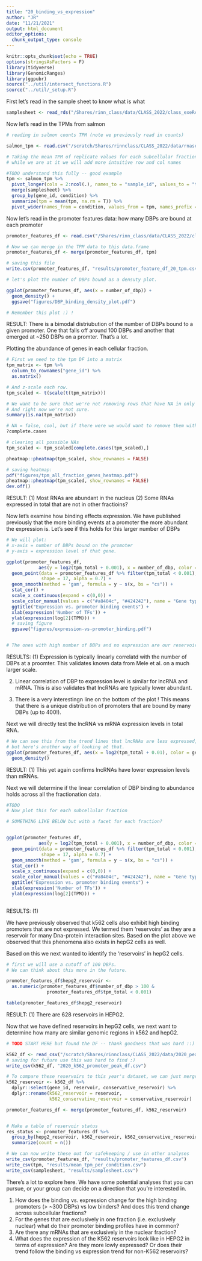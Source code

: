 ```yaml
---
title: "20_binding_vs_expression"
author: "JR"
date: "11/21/2021"
output: html_document
editor_options: 
  chunk_output_type: console
---
```



```r
knitr::opts_chunk$set(echo = TRUE)
options(stringsAsFactors = F)
library(tidyverse)
library(GenomicRanges)
library(ggpubr)
source("../util/intersect_functions.R")
source("../util/_setup.R")
```


First let's read in the sample sheet to know what is what
```r

samplesheet <- read_rds("/Shares/rinn_class/data/CLASS_2022/class_exeRcises/analysis/19_differential_expression/sample_sheets/final_samplesheet.rds")

```


Now let's read in the TPMs from salmon
```r

# reading in salmon counts TPM (note we previously read in counts)

salmon_tpm <- read.csv("/scratch/Shares/rinnclass/CLASS_2022/data/rnaseq/results/salmon/salmon_merged_gene_tpm.csv")

# Taking the mean TPM of replicate values for each subcellular fraction
# while we are at it we will add more intuitive row and col names 

#TODO understand this fully -- good example
tpm <- salmon_tpm %>% 
  pivot_longer(cols = 2:ncol(.), names_to = "sample_id", values_to = "tpm") %>%
  merge(samplesheet) %>%
  group_by(gene_id, condition) %>%
  summarize(tpm = mean(tpm, na.rm = T)) %>%
  pivot_wider(names_from = condition, values_from = tpm, names_prefix = "tpm_")
```

Now let's read in the promoter features data:
how many DBPs are bound at each promoter
```r
promoter_features_df <- read.csv("/Shares/rinn_class/data/CLASS_2022/class_exeRcises/analysis/13_ChIP_peak_features/peak_occurence_dataframe.csv")

# Now we can merge in the TPM data to this data.frame
promoter_features_df <- merge(promoter_features_df, tpm)

# saving this file
write.csv(promoter_features_df, "results/promoter_feature_df_20_tpm.csv")

# let's plot the number of DBPs bound as a densuty plot.

ggplot(promoter_features_df, aes(x = number_of_dbp)) +
  geom_density() +
  ggsave("figures/DBP_binding_density_plot.pdf")

# Remember this plot :) !

```
RESULT: There is a bimodal distriubution of the number of DBPs bound
to a given promoter. One that falls off around 100 DBPs and another
that emerged at ~250 DBPs on a promter. That's a lot.



Plotting the abundance of genes in each cellular fraction.
```r

# First we need to the tpm DF into a matrix
tpm_matrix <- tpm %>% 
  column_to_rownames("gene_id") %>%
  as.matrix()

# And z-scale each row.
tpm_scaled <- t(scale(t(tpm_matrix)))

# We want to be sure that we're not removing rows that have NA in only one fraction.
# And right now we're not sure.
summary(is.na(tpm_matrix))

# NA = false, cool, but if there were we would want to remove them with complete.cases:
?complete.cases

# clearing all possible NAs
tpm_scaled <- tpm_scaled[complete.cases(tpm_scaled),]

pheatmap::pheatmap(tpm_scaled, show_rownames = FALSE)

# saving heatmap:
pdf("figures/tpm_all_fraction_genes_heatmap.pdf")
pheatmap::pheatmap(tpm_scaled, show_rownames = FALSE)
dev.off()

```
RESULT: 
(1) Most RNAs are abundant in the nucleus
(2) Some RNAs expressed in total that are not in other fractioins?


Now let's examine how binding effects expression.
We have published previously that the more binding
events at a promoter the more abundant the expression is.
Let's see if this holds for this larger number of DBPs
```r

# We will plot:
# x-axis = number of DBPs bound on the promoter
# y-axis = expression level of that gene.

ggplot(promoter_features_df, 
            aes(y = log2(tpm_total + 0.001), x = number_of_dbp, color = gene_type)) + 
  geom_point(data = promoter_features_df %>% filter(tpm_total < 0.001),
             shape = 17, alpha = 0.7) +
  geom_smooth(method = 'gam', formula = y ~ s(x, bs = "cs")) +
  stat_cor() +
  scale_x_continuous(expand = c(0,0)) +
  scale_color_manual(values = c("#a8404c", "#424242"), name = "Gene type") + 
  ggtitle("Expression vs. promoter binding events") + 
  xlab(expression('Number of TFs')) +
  ylab(expression(log[2](TPM))) +
  # saving figure
  ggsave("figures/expression-vs-promoter_binding.pdf")


# The ones with high number of DBPs and no expression are our reservoirs
```
RESULTS:
(1) Expression is typically linearly correlatd with the number of DBPs at a proomter.
This validates known data from Mele et al. on a much larger scale.

(2) Linear correlation of DBP to expression level is similar for lncRNA and mRNA.
This is also validates that lncRNAs are typically lower abundant. 

(2) There is a very interestingn line on the bottom of the plot !
This means that there is a unique distribution of promoters that
are bound by many DBPs (up to 400!).

Next we will directly test the lncRNA vs mRNA expression levels in total RNA. 
```r

# We can see this from the trend lines that lncRNAs are less expressed,
# but here's another way of looking at that.
ggplot(promoter_features_df, aes(x = log2(tpm_total + 0.01), color = gene_type))+
  geom_density()

```
RESULT:
(1) This yet again confirms lncRNAs have lower expression levels than mRNAs.



Next we will determine if the linear correlation of DBP binding to abundance
holds across all the fractionation data.
```r

#TODO
# Now plot this for each subcellular fraction

# SOMETHING LIKE BELOW but with a facet for each fraction?


ggplot(promoter_features_df, 
            aes(y = log2(tpm_total + 0.001), x = number_of_dbp, color = gene_type)) + 
  geom_point(data = promoter_features_df %>% filter(tpm_total < 0.001),
             shape = 17, alpha = 0.7) +
  geom_smooth(method = 'gam', formula = y ~ s(x, bs = "cs")) +
  stat_cor() +
  scale_x_continuous(expand = c(0,0)) +
  scale_color_manual(values = c("#a8404c", "#424242"), name = "Gene type") + 
  ggtitle("Expression vs. promoter binding events") + 
  xlab(expression('Number of TFs')) +
  ylab(expression(log[2](TPM))) +
  

```
RESULTS:
(1)



We have previously observed that k562 cells also exhibit high binding promoters
that are not expressed. We termed them 'reservoirs' as they are a reservoir
for many Dna-protein interaction sites. Based on the plot above we observed that
this phenomena also exists in hepG2 cells as well. 

Based on this we next wanted to identify the 'reservoirs' in hepG2 cells.
```r

# first we will use a cutoff of 100 DBPs.
# We can think about this more in the future.

promoter_features_df$hepg2_reservoir <- 
  as.numeric(promoter_features_df$number_of_dbp > 100 & 
               promoter_features_df$tpm_total < 0.001)

table(promoter_features_df$hepg2_reservoir)

```
RESULT:
(1) There are 628 reservoirs in HEPG2.



Now that we have defined reservoirs in hepG2 cells, we next want to determine how many 
are similar genomic regions in k562 and hepG2.
```r

# TODO START HERE but found the DF -- thank goodness that was hard ::)

k562_df <- read_csv("/scratch/Shares/rinnclass/CLASS_2022/data/2020_peak_occurence_df.csv")
# saving for future use this was hard to find :)
write_csv(k562_df, "2020_k562_promoter_peak_df.csv")

# To compare these reservoirs to this year's dataset, we can just merge in the relevant columns
k562_reservoir <- k562_df %>% 
  dplyr::select(gene_id, reservoir, conservative_reservoir) %>%
  dplyr::rename(k562_reservoir = reservoir, 
                k562_conservative_reservoir = conservative_reservoir)

promoter_features_df <- merge(promoter_features_df, k562_reservoir)


# Make a table of reservoir status
res_status <- promoter_features_df %>% 
  group_by(hepg2_reservoir, k562_reservoir, k562_conservative_reservoir) %>%
  summarize(count = n())
```

```r
# We can now write these out for safekeeping / use in other analyses
write_csv(promoter_features_df, "results/promoter_features_df.csv")
write_csv(tpm, "results/mean_tpm_per_condition.csv")
write_csv(samplesheet, "results/samplesheet.csv")
```

There's a lot to explore here. We have some potential analyses that you can pursue, or your group can decide on a direction that you're interested in.

1. How does the binding vs. expression change for the high binding promoters (> ~300 DBPs) vs low binders? And does this trend change across subcellular fractions?
2. For the genes that are exclusively in one fraction (i.e. exclusively nuclear) what do their promoter binding profiles have in common?
3. Are there any mRNAs that are exclusively in the nuclear fraction?
4. What does the expression of the K562 reservoirs look like in HEPG2 in terms of expression? Are they more lowly expressed? Or does their trend follow the binding vs expression trend for non-K562 reservoirs?
